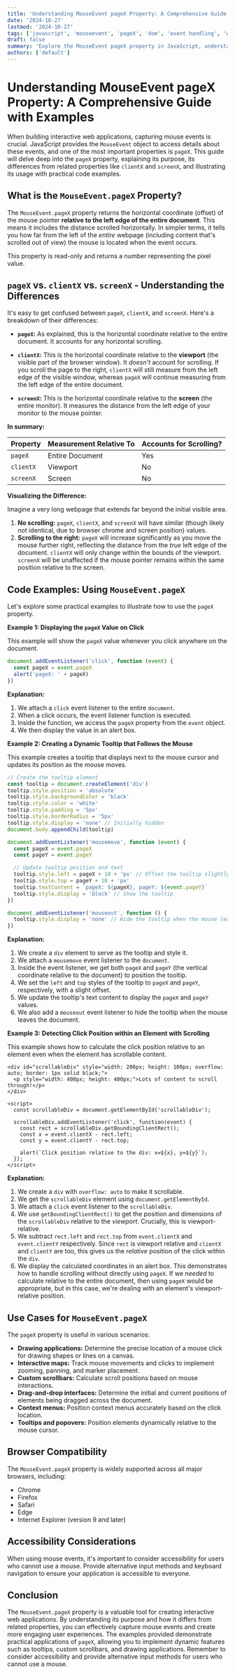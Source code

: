 ```yaml
---
title: 'Understanding MouseEvent pageX Property: A Comprehensive Guide with Examples'
date: '2024-10-27'
lastmod: '2024-10-27'
tags: ['javascript', 'mouseevent', 'pageX', 'dom', 'event handling', 'web development']
draft: false
summary: 'Explore the MouseEvent pageX property in JavaScript, understanding its purpose, how it differs from other related properties, and learn with practical code examples.'
authors: ['default']
---
```


# Understanding MouseEvent pageX Property: A Comprehensive Guide with Examples

When building interactive web applications, capturing mouse events is crucial. JavaScript provides the `MouseEvent` object to access details about these events, and one of the most important properties is `pageX`. This guide will delve deep into the `pageX` property, explaining its purpose, its differences from related properties like `clientX` and `screenX`, and illustrating its usage with practical code examples.

## What is the `MouseEvent.pageX` Property?

The `MouseEvent.pageX` property returns the horizontal coordinate (offset) of the mouse pointer **relative to the left edge of the entire document**. This means it includes the distance scrolled horizontally. In simpler terms, it tells you how far from the left of the _entire_ webpage (including content that's scrolled out of view) the mouse is located when the event occurs.

This property is read-only and returns a number representing the pixel value.

## `pageX` vs. `clientX` vs. `screenX` - Understanding the Differences

It's easy to get confused between `pageX`, `clientX`, and `screenX`. Here's a breakdown of their differences:

- **`pageX`:** As explained, this is the horizontal coordinate relative to the entire document. It accounts for any horizontal scrolling.

- **`clientX`:** This is the horizontal coordinate relative to the **viewport** (the visible part of the browser window). It _doesn't_ account for scrolling. If you scroll the page to the right, `clientX` will still measure from the left edge of the visible window, whereas `pageX` will continue measuring from the left edge of the entire document.

- **`screenX`:** This is the horizontal coordinate relative to the **screen** (the entire monitor). It measures the distance from the left edge of your monitor to the mouse pointer.

**In summary:**

| Property  | Measurement Relative To | Accounts for Scrolling? |
| --------- | ----------------------- | ----------------------- |
| `pageX`   | Entire Document         | Yes                     |
| `clientX` | Viewport                | No                      |
| `screenX` | Screen                  | No                      |

**Visualizing the Difference:**

Imagine a very long webpage that extends far beyond the initial visible area.

1.  **No scrolling:** `pageX`, `clientX`, and `screenX` will have similar (though likely not identical, due to browser chrome and screen position) values.
2.  **Scrolling to the right:** `pageX` will increase significantly as you move the mouse further right, reflecting the distance from the _true_ left edge of the document. `clientX` will only change within the bounds of the viewport. `screenX` will be unaffected if the mouse pointer remains within the same position relative to the screen.

## Code Examples: Using `MouseEvent.pageX`

Let's explore some practical examples to illustrate how to use the `pageX` property.

**Example 1: Displaying the `pageX` Value on Click**

This example will show the `pageX` value whenever you click anywhere on the document.

```javascript
document.addEventListener('click', function (event) {
  const pageX = event.pageX
  alert('pageX: ' + pageX)
})
```

**Explanation:**

1.  We attach a `click` event listener to the entire `document`.
2.  When a click occurs, the event listener function is executed.
3.  Inside the function, we access the `pageX` property from the `event` object.
4.  We then display the value in an alert box.

**Example 2: Creating a Dynamic Tooltip that Follows the Mouse**

This example creates a tooltip that displays next to the mouse cursor and updates its position as the mouse moves.

```javascript
// Create the tooltip element
const tooltip = document.createElement('div')
tooltip.style.position = 'absolute'
tooltip.style.backgroundColor = 'black'
tooltip.style.color = 'white'
tooltip.style.padding = '5px'
tooltip.style.borderRadius = '5px'
tooltip.style.display = 'none' // Initially hidden
document.body.appendChild(tooltip)

document.addEventListener('mousemove', function (event) {
  const pageX = event.pageX
  const pageY = event.pageY

  // Update tooltip position and text
  tooltip.style.left = pageX + 10 + 'px' // Offset the tooltip slightly
  tooltip.style.top = pageY + 10 + 'px'
  tooltip.textContent = `pageX: ${pageX}, pageY: ${event.pageY}`
  tooltip.style.display = 'block' // Show the tooltip
})

document.addEventListener('mouseout', function () {
  tooltip.style.display = 'none' // Hide the tooltip when the mouse leaves the document
})
```

**Explanation:**

1.  We create a `div` element to serve as the tooltip and style it.
2.  We attach a `mousemove` event listener to the `document`.
3.  Inside the event listener, we get both `pageX` and `pageY` (the vertical coordinate relative to the document) to position the tooltip.
4.  We set the `left` and `top` styles of the tooltip to `pageX` and `pageY`, respectively, with a slight offset.
5.  We update the tooltip's text content to display the `pageX` and `pageY` values.
6.  We also add a `mouseout` event listener to hide the tooltip when the mouse leaves the document.

**Example 3: Detecting Click Position within an Element with Scrolling**

This example shows how to calculate the click position relative to an element even when the element has scrollable content.

```plaintext
<div id="scrollableDiv" style="width: 200px; height: 100px; overflow: auto; border: 1px solid black;">
  <p style="width: 400px; height: 400px;">Lots of content to scroll through!</p>
</div>

<script>
  const scrollableDiv = document.getElementById('scrollableDiv');

  scrollableDiv.addEventListener('click', function(event) {
    const rect = scrollableDiv.getBoundingClientRect();
    const x = event.clientX - rect.left;
    const y = event.clientY - rect.top;

    alert(`Click position relative to the div: x=${x}, y=${y}`);
  });
</script>
```

**Explanation:**

1.  We create a `div` with `overflow: auto` to make it scrollable.
2.  We get the `scrollableDiv` element using `document.getElementById`.
3.  We attach a `click` event listener to the `scrollableDiv`.
4.  We use `getBoundingClientRect()` to get the position and dimensions of the `scrollableDiv` relative to the _viewport_. Crucially, this is viewport-relative.
5.  We subtract `rect.left` and `rect.top` from `event.clientX` and `event.clientY` respectively. Since `rect` is viewport relative and `clientX` and `clientY` are too, this gives us the _relative_ position of the click within the `div`.
6.  We display the calculated coordinates in an alert box. This demonstrates how to handle scrolling without directly using `pageX`. If we _needed_ to calculate relative to the entire document, then using `pageX` would be appropriate, but in this case, we're dealing with an element's viewport-relative position.

## Use Cases for `MouseEvent.pageX`

The `pageX` property is useful in various scenarios:

- **Drawing applications:** Determine the precise location of a mouse click for drawing shapes or lines on a canvas.
- **Interactive maps:** Track mouse movements and clicks to implement zooming, panning, and marker placement.
- **Custom scrollbars:** Calculate scroll positions based on mouse interactions.
- **Drag-and-drop interfaces:** Determine the initial and current positions of elements being dragged across the document.
- **Context menus:** Position context menus accurately based on the click location.
- **Tooltips and popovers:** Position elements dynamically relative to the mouse cursor.

## Browser Compatibility

The `MouseEvent.pageX` property is widely supported across all major browsers, including:

- Chrome
- Firefox
- Safari
- Edge
- Internet Explorer (version 9 and later)

## Accessibility Considerations

When using mouse events, it's important to consider accessibility for users who cannot use a mouse. Provide alternative input methods and keyboard navigation to ensure your application is accessible to everyone.

## Conclusion

The `MouseEvent.pageX` property is a valuable tool for creating interactive web applications. By understanding its purpose and how it differs from related properties, you can effectively capture mouse events and create more engaging user experiences. The examples provided demonstrate practical applications of `pageX`, allowing you to implement dynamic features such as tooltips, custom scrollbars, and drawing applications. Remember to consider accessibility and provide alternative input methods for users who cannot use a mouse.
